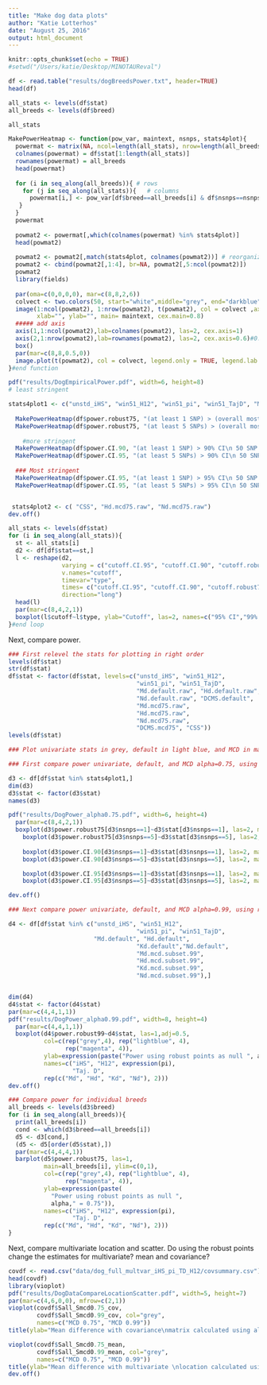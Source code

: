 ```yaml
---
title: "Make dog data plots"
author: "Katie Lotterhos"
date: "August 25, 2016"
output: html_document
---
```


```r
knitr::opts_chunk$set(echo = TRUE)
#setwd("/Users/katie/Desktop/MINOTAUReval")

df <- read.table("results/dogBreedsPower.txt", header=TRUE)
head(df)

all_stats <- levels(df$stat)
all_breeds <- levels(df$breed)

all_stats
```

```r

MakePowerHeatmap <- function(pow_var, maintext, nsnps, stats4plot){
  powermat <- matrix(NA, ncol=length(all_stats), nrow=length(all_breeds))
  colnames(powermat) = df$stat[1:length(all_stats)]
  rownames(powermat) = all_breeds
  head(powermat)
  
  for (i in seq_along(all_breeds)){ # rows
    for (j in seq_along(all_stats)){   # columns
      powermat[i,] <- pow_var[df$breed==all_breeds[i] & df$nsnps==nsnps]
   } 
  }  
  powermat
  
  powmat2 <- powermat[,which(colnames(powermat) %in% stats4plot)]
  head(powmat2)
  
  powmat2 <- powmat2[,match(stats4plot, colnames(powmat2))] # reorganize to be in order of stats4plot
  powmat2 <- cbind(powmat2[,1:4], br=NA, powmat2[,5:ncol(powmat2)])
  powmat2
  library(fields)
  
  par(oma=c(0,0,0,0), mar=c(8,8,2,6))
  colvect <- two.colors(50, start="white",middle="grey", end="darkblue")
  image(1:ncol(powmat2), 1:nrow(powmat2), t(powmat2), col = colvect ,axes= FALSE,
        xlab="", ylab="", main= maintext, cex.main=0.8)
  ##### add axis
  axis(1,1:ncol(powmat2),lab=colnames(powmat2), las=2, cex.axis=1)
  axis(2,1:nrow(powmat2),lab=rownames(powmat2), las=2, cex.axis=0.6)#0.5)
  box()
  par(mar=c(8,8,0.5,0))
  image.plot(t(powmat2), col = colvect, legend.only = TRUE, legend.lab = "Power", legend.shrink = 0.5)
}#end function

pdf("results/DogEmpiricalPower.pdf", width=6, height=8)
# least stringent

stats4plot1 <- c("unstd_iHS", "win51_H12", "win51_pi", "win51_TajD", "Md.mcd75.raw",  "DCMS.mcd75")
  
  MakePowerHeatmap(df$power.robust75, "(at least 1 SNP) > (overall most robust point)\n 50 SNP window", nsnps=1, stats4plot1)
  MakePowerHeatmap(df$power.robust75, "(at least 5 SNPs) > (overall most point)\n 50 SNP window", nsnps=5, stats4plot1)
    
    #more stringent
  MakePowerHeatmap(df$power.CI.90, "(at least 1 SNP) > 90% CI\n 50 SNP window", nsnps=1, stats4plot1)
  MakePowerHeatmap(df$power.CI.95, "(at least 5 SNPs) > 90% CI\n 50 SNP window", nsnps=5, stats4plot1)
  
  ### Most stringent
  MakePowerHeatmap(df$power.CI.95, "(at least 1 SNP) > 95% CI\n 50 SNP window", nsnps=1, stats4plot1)
  MakePowerHeatmap(df$power.CI.95, "(at least 5 SNPs) > 95% CI\n 50 SNP window", nsnps=5, stats4plot1)


 stats4plot2 <- c( "CSS", "Hd.mcd75.raw", "Nd.mcd75.raw")
dev.off()
```  


```r

all_stats <- levels(df$stat)
for (i in seq_along(all_stats)){  
  st <- all_stats[i]
  d2 <- df[df$stat==st,]
  l <- reshape(d2, 
               varying = c("cutoff.CI.95", "cutoff.CI.90", "cutoff.robust75"),
               v.names="cutoff",
               timevar="type",
               times= c("cutoff.CI.95", "cutoff.CI.90", "cutoff.robust75"),
               direction="long")
  head(l)
  par(mar=c(8,4,2,1))
  boxplot(l$cutoff~l$type, ylab="Cutoff", las=2, names=c("95% CI","99% CI","Max robust point"), main=st)
}#end loop
```

Next, compare power.
```r
### First relevel the stats for plotting in right order
levels(df$stat)
str(df$stat)
df$stat <- factor(df$stat, levels=c("unstd_iHS", "win51_H12",
                                    "win51_pi", "win51_TajD",
                                    "Md.default.raw", "Hd.default.raw",
                                    "Nd.default.raw", "DCMS.default",
                                    "Md.mcd75.raw", 
                                    "Hd.mcd75.raw",
                                    "Nd.mcd75.raw",
                                    "DCMS.mcd75", "CSS"))
levels(df$stat)

### Plot univariate stats in grey, default in light blue, and MCD in magenta

### First compare power univariate, default, and MCD alpha=0.75, using robust points as a cutoff

d3 <- df[df$stat %in% stats4plot1,]
dim(d3)
d3$stat <- factor(d3$stat)
names(d3)

pdf("results/DogPower_alpha0.75.pdf", width=6, height=4)
  par(mar=c(8,4,2,1))
  boxplot(d3$power.robust75[d3$nsnps==1]~d3$stat[d3$nsnps==1], las=2, main="Max Robust Point 0.75, nsnps=1")
    boxplot(d3$power.robust75[d3$nsnps==5]~d3$stat[d3$nsnps==5], las=2, main="Max Robust Point 0.75, nsnps=5")
  
    boxplot(d3$power.CI.90[d3$nsnps==1]~d3$stat[d3$nsnps==1], las=2, main="90% CI, nsnps=1")
    boxplot(d3$power.CI.90[d3$nsnps==5]~d3$stat[d3$nsnps==5], las=2, main="90% CI, nsnps=5")

    boxplot(d3$power.CI.95[d3$nsnps==1]~d3$stat[d3$nsnps==1], las=2, main="95% CI, nsnps=1")
    boxplot(d3$power.CI.95[d3$nsnps==5]~d3$stat[d3$nsnps==5], las=2, main="95% CI, nsnps=5")

dev.off()

### Next compare power univariate, default, and MCD alpha=0.99, using robust points as a cutoff

d4 <- df[df$stat %in% c("unstd_iHS", "win51_H12",
                                    "win51_pi", "win51_TajD",
                        "Md.default", "Hd.default",
                                    "Kd.default","Nd.default",
                                    "Md.mcd.subset.99", 
                                    "Hd.mcd.subset.99",
                                    "Kd.mcd.subset.99",
                                    "Nd.mcd.subset.99"),]


dim(d4)
d4$stat <- factor(d4$stat)
par(mar=c(4,4,1,1))
pdf("results/DogPower_alpha0.99.pdf", width=8, height=4)
  par(mar=c(4,4,1,1))
  boxplot(d4$power.robust99~d4$stat, las=1,adj=0.5,
          col=c(rep("grey",4), rep("lightblue", 4),
                rep("magenta", 4)),
          ylab=expression(paste("Power using robust points as null ", alpha," = 0.99")),
          names=c("iHS", "H12", expression(pi), 
                  "Taj. D",
          rep(c("Md", "Hd", "Kd", "Nd"), 2)))
dev.off()

```

```r
### Compare power for individual breeds
all_breeds <- levels(d3$breed)
for (i in seq_along(all_breeds)){
  print(all_breeds[i])
  cond <- which(d3$breed==all_breeds[i])
  d5 <- d3[cond,]
  (d5 <- d5[order(d5$stat),])
  par(mar=c(4,4,4,1))
  barplot(d5$power.robust75, las=1,
          main=all_breeds[i], ylim=c(0,1),
          col=c(rep("grey",4), rep("lightblue", 4),
                rep("magenta", 4)),
          ylab=expression(paste(
            "Power using robust points as null ", 
            alpha," = 0.75")),
          names=c("iHS", "H12", expression(pi), 
                  "Taj. D",
          rep(c("Md", "Hd", "Kd", "Nd"), 2)))
}
```

Next, compare multivariate location and scatter. Do using the robust points change the estimates for multivariate? mean and covariance?
```r
covdf <- read.csv("data/dog_full_multvar_iHS_pi_TD_H12/covsummary.csv")
head(covdf)
library(vioplot)
pdf("results/DogDataCompareLocationScatter.pdf", width=5, height=7)
par(mar=c(4,6,0,0), mfrow=c(2,1))
vioplot(covdf$Sall_Smcd0.75_cov, 
        covdf$Sall_Smcd0.99_cov, col="grey",
        names=c("MCD 0.75", "MCD 0.99"))
title(ylab="Mean difference with covariance\nmatrix calculated using all loci")

vioplot(covdf$Sall_Smcd0.75_mean, 
        covdf$Sall_Smcd0.99_mean, col="grey",
        names=c("MCD 0.75", "MCD 0.99"))
title(ylab="Mean difference with multivariate \nlocation calculated using all loci")
dev.off()
```
